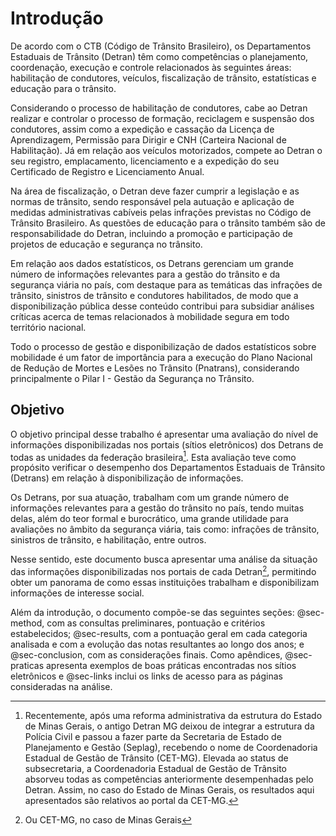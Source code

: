 # Introdução {#sec-intro}

De acordo com o CTB (Código de Trânsito Brasileiro), os Departamentos Estaduais de Trânsito (Detran) têm como competências o planejamento, coordenação, execução e controle relacionados às seguintes áreas: habilitação de condutores, veículos, fiscalização de trânsito, estatísticas e educação para o trânsito. 

Considerando o processo de habilitação de condutores, cabe ao Detran realizar e controlar o processo de formação, reciclagem e suspensão dos condutores, assim como a expedição e cassação da Licença de Aprendizagem, Permissão para Dirigir e CNH (Carteira Nacional de Habilitação). Já em relação aos veículos motorizados, compete ao Detran o seu registro, emplacamento, licenciamento e a expedição do seu Certificado de Registro e Licenciamento Anual.

Na área de fiscalização, o Detran deve fazer cumprir a legislação e as normas de trânsito, sendo responsável pela autuação e aplicação de medidas administrativas cabíveis pelas infrações previstas no Código de Trânsito Brasileiro. As questões de educação para o trânsito também são de responsabilidade do Detran, incluindo a promoção e participação de projetos de educação e segurança no trânsito. 

Em relação aos dados estatísticos, os Detrans gerenciam um grande número de informações relevantes para a gestão do trânsito e da segurança viária no país, com destaque para as temáticas das infrações de trânsito, sinistros de trânsito e condutores habilitados, de modo que a disponibilização pública desse conteúdo contribui para subsidiar análises críticas acerca de temas relacionados à mobilidade segura em todo território nacional.

Todo o processo de gestão e disponibilização de dados estatísticos sobre mobilidade é um fator de importância para a execução do Plano Nacional de Redução de Mortes e Lesões no Trânsito (Pnatrans), considerando principalmente o Pilar I - Gestão da Segurança no Trânsito.

## Objetivo {#sec-intro-obj}

O objetivo principal desse trabalho é apresentar uma avaliação do nível de informações disponibilizadas nos portais (sítios eletrônicos) dos Detrans de todas as unidades da federação brasileira^[Recentemente, após uma reforma administrativa da estrutura do Estado de Minas Gerais, o antigo Detran MG deixou de integrar a estrutura da Polícia Civil e passou a fazer parte da Secretaria de Estado de Planejamento e Gestão (Seplag), recebendo o nome de Coordenadoria Estadual de Gestão de Trânsito (CET-MG). Elevada ao status de subsecretaria, a Coordenadoria Estadual de Gestão de Trânsito absorveu todas as competências anteriormente desempenhadas pelo Detran. Assim, no caso do Estado de Minas Gerais, os resultados aqui apresentados são relativos ao portal da CET-MG.]. Esta avaliação teve como propósito verificar o desempenho dos Departamentos Estaduais de Trânsito (Detrans) em relação à disponibilização de informações.

Os Detrans, por sua atuação, trabalham com um grande número de informações relevantes para a gestão do trânsito no país, tendo muitas delas, além do teor formal e burocrático, uma grande utilidade para avaliações no âmbito da segurança viária, tais como: infrações de trânsito, sinistros de trânsito, e habilitação, entre outros.

Nesse sentido, este documento busca apresentar uma análise da situação das informações disponibilizadas nos portais de cada Detran^[Ou CET-MG, no caso de Minas Gerais], permitindo obter um panorama de como essas instituições trabalham e disponibilizam informações de interesse social.

Além da introdução, o documento compõe-se das seguintes seções: @sec-method, com as consultas preliminares, pontuação e critérios estabelecidos; @sec-results, com a pontuação geral em cada categoria analisada e com a evolução das notas resultantes ao longo dos anos; e @sec-conclusion, com as considerações finais. Como apêndices, @sec-praticas apresenta exemplos de boas práticas encontradas nos sítios eletrônicos e @sec-links inclui os links de acesso para as páginas consideradas na análise.
